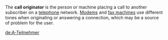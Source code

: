 The '''call originator''' is the person or machine placing a call to another subscriber on a [[telephone]] network. [[Modem]]s and [[fax machine]]s use different tones when originating or answering a connection, which may be a source of problem for the user.


[[de:A-Teilnehmer]]